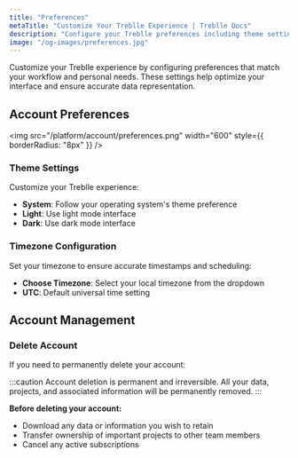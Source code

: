```yaml
---
title: "Preferences"
metaTitle: "Customize Your Treblle Experience | Treblle Docs"
description: "Configure your Treblle preferences including theme settings, timezone configuration, and interface customizations to optimize your workflow and user experience."
image: "/og-images/preferences.jpg"
---
```


Customize your Treblle experience by configuring preferences that match your workflow and personal needs. These settings help optimize your interface and ensure accurate data representation.

## Account Preferences

<img
  src="/platform/account/preferences.png"
  width="600"
  style={{ borderRadius: "8px" }}
/>

### Theme Settings

Customize your Treblle experience:

- **System**: Follow your operating system's theme preference
- **Light**: Use light mode interface
- **Dark**: Use dark mode interface

### Timezone Configuration

Set your timezone to ensure accurate timestamps and scheduling:

- **Choose Timezone**: Select your local timezone from the dropdown
- **UTC**: Default universal time setting

## Account Management

### Delete Account

If you need to permanently delete your account:

:::caution
Account deletion is permanent and irreversible. All your data, projects, and associated information will be permanently removed.
:::

**Before deleting your account:**
- Download any data or information you wish to retain
- Transfer ownership of important projects to other team members
- Cancel any active subscriptions